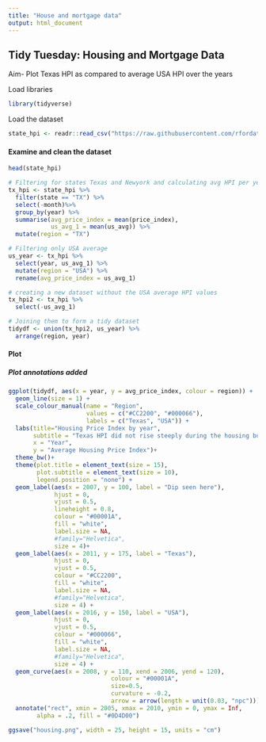 ```yaml
---
title: "House and mortgage data"
output: html_document
---
```


## Tidy Tuesday: Housing and Mortgage Data

Aim- Plot Texas HPI as compared to average USA HPI over the years

Load libraries
```r
library(tidyverse)
```

Load the dataset
```r
state_hpi <- readr::read_csv("https://raw.githubusercontent.com/rfordatascience/tidytuesday/master/data/2019/2019-02-05/state_hpi.csv")
```

#### Examine and clean the dataset
```r
head(state_hpi)

# Filtering for states Texas and Newyork and calculating avg HPI per year
tx_hpi <- state_hpi %>%
  filter(state == "TX") %>%
  select(-month)%>%
  group_by(year) %>%
  summarise(avg_price_index = mean(price_index),
            us_avg_1 = mean(us_avg)) %>%
  mutate(region = "TX")

# Filtering only USA average
us_year <- tx_hpi %>%
  select(year, us_avg_1) %>%
  mutate(region = "USA") %>%
  rename(avg_price_index = us_avg_1)

# creating a new dataset without the USA average HPI values
tx_hpi2 <- tx_hpi %>%
  select(-us_avg_1)

# Joining them to form a tidy dataset
tidydf <- union(tx_hpi2, us_year) %>%
  arrange(region, year)

```

#### Plot
##### Plot annotations added
```r
ggplot(tidydf, aes(x = year, y = avg_price_index, colour = region)) +
  geom_line(size = 1) +
  scale_colour_manual(name = "Region",
                      values = c("#CC2200", "#000066"),
                      labels = c("Texas", "USA")) +
  labs(title="Housing Price Index by year",
       subtitle = "Texas HPI did not rise steeply during the housing bubble/ economic recession",
       x = "Year",
       y = "Average Housing Price Index")+
  theme_bw()+
  theme(plot.title = element_text(size = 15),
        plot.subtitle = element_text(size = 10),
        legend.position = "none") +
  geom_label(aes(x = 2007, y = 100, label = "Dip seen here"), 
             hjust = 0, 
             vjust = 0.5, 
             lineheight = 0.8,
             colour = "#00001A", 
             fill = "white", 
             label.size = NA, 
             #family="Helvetica", 
             size = 4)+
  geom_label(aes(x = 2011, y = 175, label = "Texas"), 
             hjust = 0, 
             vjust = 0.5, 
             colour = "#CC2200", 
             fill = "white", 
             label.size = NA, 
             #family="Helvetica", 
             size = 4) +
  geom_label(aes(x = 2016, y = 150, label = "USA"), 
             hjust = 0, 
             vjust = 0.5, 
             colour = "#000066", 
             fill = "white", 
             label.size = NA, 
             #family="Helvetica", 
             size = 4) +
  geom_curve(aes(x = 2008, y = 110, xend = 2006, yend = 120), 
                             colour = "#00001A", 
                             size=0.5, 
                             curvature = -0.2,
                             arrow = arrow(length = unit(0.03, "npc")))+
  annotate("rect", xmin = 2005, xmax = 2010, ymin = 0, ymax = Inf,
        alpha = .2, fill = "#0D4D00")

ggsave("housing.png", width = 25, height = 15, units = "cm")
```

